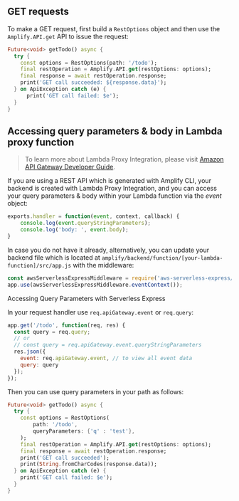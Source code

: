 ## GET requests

To make a GET request, first build a `RestOptions` object and then use the `Amplify.API.get` API to issue the request:

```dart
Future<void> getTodo() async {
  try {
    const options = RestOptions(path: '/todo');
    final restOperation = Amplify.API.get(restOptions: options);
    final response = await restOperation.response;
    print('GET call succeeded: ${response.data}');
  } on ApiException catch (e) {
      print('GET call failed: $e');
  }
}
```

## Accessing query parameters & body in Lambda proxy function

> To learn more about Lambda Proxy Integration, please visit [Amazon API Gateway Developer Guide](https://docs.aws.amazon.com/apigateway/latest/developerguide/api-gateway-create-api-as-simple-proxy-for-lambda.html).

If you are using a REST API which is generated with Amplify CLI, your backend is created with Lambda Proxy Integration, and you can access your query parameters & body within your Lambda function via the *event* object:

```javascript
exports.handler = function(event, context, callback) {
    console.log(event.queryStringParameters);
    console.log('body: ', event.body);
}
```

In case you do not have it already, alternatively, you can update your backend file which is located at `amplify/backend/function/[your-lambda-function]/src/app.js` with the middleware:

```javascript
const awsServerlessExpressMiddleware = require('aws-serverless-express/middleware');
app.use(awsServerlessExpressMiddleware.eventContext());
```

Accessing Query Parameters with Serverless Express

In your request handler use `req.apiGateway.event` or `req.query`:

```javascript
app.get('/todo', function(req, res) {
  const query = req.query;
  // or
  // const query = req.apiGateway.event.queryStringParameters
  res.json({
    event: req.apiGateway.event, // to view all event data
    query: query
  });
});
```

Then you can use query parameters in your path as follows:

```dart
Future<void> getTodo() async {
  try {
    const options = RestOptions(
        path: '/todo',
        queryParameters: {'q' : 'test'},
    );
    final restOperation = Amplify.API.get(restOptions: options);
    final response = await restOperation.response;
    print('GET call succeeded');
    print(String.fromCharCodes(response.data));
  } on ApiException catch (e) {
    print('GET call failed: $e');
  }
}
```
